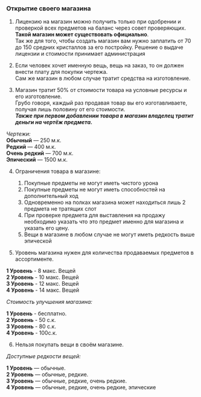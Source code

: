 ### Открытие своего магазина

1) Лицензию на магазин можно получить только при одобрении и проверкой всех предметов на баланс через совет проверяющих.  
**Такой магазин может существовать официально**.  
Так же для того, чтобы создать магазин вам нужно заплатить от 70 до 150 средних кристаллов за его постройку. Решение о выдаче лицензии и стоимости принимает администрация


2) Если человек хочет именную вещь, вещь на заказ, то он должен внести плату для покупки чертежа.  
Сам же магазин в любом случае тратит средства на изготовление.


3) Магазин тратит 50% от стоимости товара на условные ресурсы и его изготовление.  
Грубо говоря, каждый раз продавая товар вы его изготавливаете, получая лишь половину от его стоимости.  
_**Также при первом добавлении товара в магазин владелец тратит деньги на чертёж предмета.**_

_Чертежи:_  
**Обычный** — 250 м.к.  
**Редкий** — 400 м.к.  
**Очень редкий** — 700 м.к.  
**Эпический** — 1500 м.к.  

4) Ограничения товара в магазине:
   1) Покупные предметы не могут иметь чистого урона
   2) Покупные предметы не могут иметь способностей на дополнительный ход
   3) Одновременно на полках магазина может находиться лишь 2 предмета не тратящих слот
   4) При проверке предмета для выставления на продажу необходимо указать что это предмет именно для магазина и указать его цену.
   5) Вещи в магазине в любом случае не могут иметь редкость выше эпической


5) Уровень магазина нужен для количества продаваемых предметов в ассортименте.

**1 Уровень** - 8 макс. Вещей  
**2 Уровень** - 10 макс. Вещей  
**3 Уровень** - 12 макс. Вещей  
**4 Уровень** - 14 макс. Вещей  

_Стоимость улучшения магазина:_

**1 Уровень** - бесплатно.  
**2 Уровень** - 50 с.к.  
**3 Уровень** - 80 с.к.  
**4 Уровень** - 100с.к.  

6) Нельзя покупать вещи в своём магазине.

_Доступные редкости вещей:_

**1 Уровень** — обычные.  
**2 Уровень** — обычные, редкие.  
**3 Уровень** — обычные, редкие, очень редкие.  
**4 Уровень** — обычные, редкие, очень редкие, эпические  